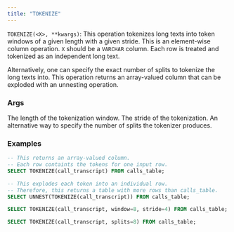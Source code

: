 ```yaml
---
title: "TOKENIZE"
---
```


`TOKENIZE(<X>, **kwargs)`: This operation tokenizes long texts into token windows of a
given length with a given stride. This is an element-wise column operation. 
`X` should be a `VARCHAR` column. Each row is treated and tokenized as an independent long text.
 
Alternatively, one can specify the exact number of splits to tokenize the long texts into.
This operation returns an array-valued column that can be exploded with an unnesting operation.

### Args

<ParamField query="window" type="int (literal)" default="1">
  The length of the tokenization window.
</ParamField>

<ParamField query="stride" type="int (literal)" default="1">
  The stride of the tokenization.
</ParamField>

<ParamField query="splits" type="int (literal)" default="-1">
  An alternative way to specify the number of splits the tokenizer produces.
</ParamField>

### Examples

```sql
-- This returns an array-valued column. 
-- Each row containts the tokens for one input row.
SELECT TOKENIZE(call_transcript) FROM calls_table;
```

```sql
-- This explodes each token into an individual row.
-- Therefore, this returns a table with more rows than calls_table.
SELECT UNNEST(TOKENIZE(call_transcript)) FROM calls_table;
```

```sql
SELECT TOKENIZE(call_transcript, window=8, stride=4) FROM calls_table;
```

```sql
SELECT TOKENIZE(call_transcript, splits=8) FROM calls_table;
```